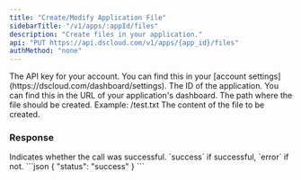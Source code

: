 ```yaml
---
title: "Create/Modify Application File"
sidebarTitle: "/v1/apps/:appId/files"
description: "Create files in your application."
api: "PUT https://api.dscloud.com/v1/apps/{app_id}/files"
authMethod: "none"
---
```


<ParamField header="Authorization" type="string" placeholder="API KEY" required>
  The API key for your account. You can find this in your [account settings](https://dscloud.com/dashboard/settings).
</ParamField>

<ParamField path="app_id" type="string" placeholder="Application ID" required>
  The ID of the application. You can find this in the URL of your application's dashboard.
</ParamField>

<ParamField body="path" type="string" required>
  The path where the file should be created. Example: /test.txt
</ParamField>

<ParamField body="content" type="string" required>
  The content of the file to be created.
</ParamField>

### Response

<ResponseField name="status" type="string">
  Indicates whether the call was successful. `success` if successful, `error` if not.
</ResponseField>

<ResponseExample>
```json
{
    "status": "success"
}
```
</ResponseExample>